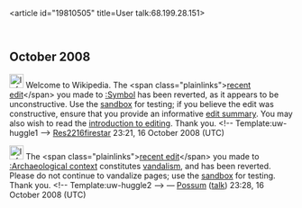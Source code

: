 <article id="19810505" title=User talk:68.199.28.151>
	<talkpage id="19810505" title="User talk:68.199.28.151">

== October 2008 ==

[[Image:Information.png|25px]] Welcome to Wikipedia. The &lt;span class=&quot;plainlinks&quot;&gt;[http://en.wikipedia.org/wiki/Symbol?diff=245777239 recent edit]&lt;/span&gt; you made to [[:Symbol]] has been reverted, as it appears to be unconstructive. Use the [[Wikipedia:Sandbox|sandbox]] for testing; if you believe the edit was constructive, ensure that you provide an informative [[Help:Edit summary|edit summary]]. You may also wish to read the [[Wikipedia:Introduction|introduction to editing]]. Thank you. &lt;!-- Template:uw-huggle1 --&gt; [[User:Res2216firestar|Res]][[User Talk: Res2216firestar|2216]][[Special:Contributions/Res2216firestar|firestar]] 23:21, 16 October 2008 (UTC)

[[Image:Information.png|25px]] The &lt;span class=&quot;plainlinks&quot;&gt;[http://en.wikipedia.org/wiki/Archaeological+context?diff=245778660 recent edit]&lt;/span&gt; you made to [[:Archaeological context]] constitutes [[Wikipedia:Vandalism|vandalism]], and has been reverted. Please do not continue to vandalize pages; use the [[Wikipedia:Sandbox|sandbox]] for testing. Thank you. &lt;!-- Template:uw-huggle2 --&gt; — [[User:Possum|Possum]] ([[User talk:Possum|talk]]) 23:28, 16 October 2008 (UTC)
	</talkpage>
</article>